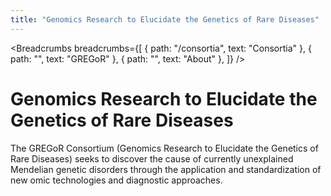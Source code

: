 ```yaml
---
title: "Genomics Research to Elucidate the Genetics of Rare Diseases"
---
```


<Breadcrumbs breadcrumbs={[
  { path: "/consortia", text: "Consortia" },
  { path: "", text: "GREGoR" },
  { path: "", text: "About" },
]} />

# Genomics Research to Elucidate the Genetics of Rare Diseases

The GREGoR Consortium (Genomics Research to Elucidate the Genetics of Rare Diseases) seeks to discover the cause of currently unexplained Mendelian genetic disorders through the application and standardization of new omic technologies and diagnostic approaches.